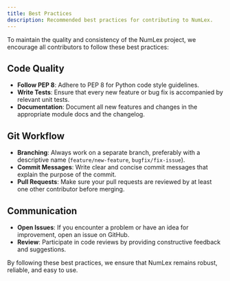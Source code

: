 ```yaml
---
title: Best Practices
description: Recommended best practices for contributing to NumLex.
---
```


To maintain the quality and consistency of the NumLex project, we encourage all contributors to follow these best practices:

## Code Quality

- **Follow PEP 8**: Adhere to PEP 8 for Python code style guidelines.
- **Write Tests**: Ensure that every new feature or bug fix is accompanied by relevant unit tests.
- **Documentation**: Document all new features and changes in the appropriate module docs and the changelog.

## Git Workflow

- **Branching**: Always work on a separate branch, preferably with a descriptive name (`feature/new-feature`, `bugfix/fix-issue`).
- **Commit Messages**: Write clear and concise commit messages that explain the purpose of the commit.
- **Pull Requests**: Make sure your pull requests are reviewed by at least one other contributor before merging.

## Communication

- **Open Issues**: If you encounter a problem or have an idea for improvement, open an issue on GitHub.
- **Review**: Participate in code reviews by providing constructive feedback and suggestions.

By following these best practices, we ensure that NumLex remains robust, reliable, and easy to use.

